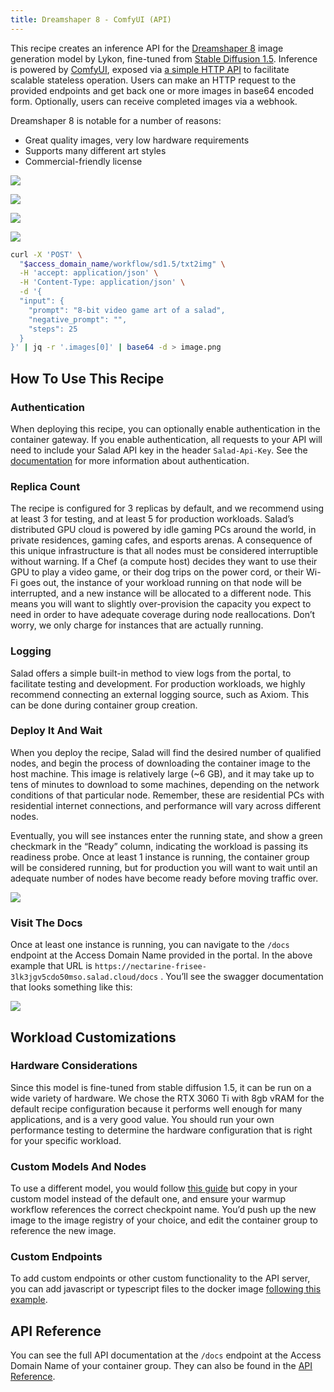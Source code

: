 ```yaml
---
title: Dreamshaper 8 - ComfyUI (API)
---
```


This recipe creates an inference API for the [Dreamshaper 8](https://civitai.com/models/4384/dreamshaper) image
generation model by Lykon, fine-tuned from
[Stable Diffusion 1.5](https://huggingface.co/runwayml/stable-diffusion-v1-5). Inference is powered by
[ComfyUI](https://github.com/comfyanonymous/ComfyUI/), exposed via
[a simple HTTP API](https://github.com/SaladTechnologies/comfyui-api) to facilitate scalable stateless operation. Users
can make an HTTP request to the provided endpoints and get back one or more images in base64 encoded form. Optionally,
users can receive completed images via a webhook.

Dreamshaper 8 is notable for a number of reasons:

- Great quality images, very low hardware requirements
- Supports many different art styles
- Commercial-friendly license

![](images/dreamshaper-image-1.png)

![](images/dreamshaper-image-2.png)

![](images/dreamshaper-image-3.png)

![](images/dreamshaper-image-4.png)

```bash
curl -X 'POST' \
  "$access_domain_name/workflow/sd1.5/txt2img" \
  -H 'accept: application/json' \
  -H 'Content-Type: application/json' \
  -d '{
  "input": {
    "prompt": "8-bit video game art of a salad",
    "negative_prompt": "",
    "steps": 25
  }
}' | jq -r '.images[0]' | base64 -d > image.png
```

## How To Use This Recipe

### Authentication

When deploying this recipe, you can optionally enable authentication in the container gateway. If you enable
authentication, all requests to your API will need to include your Salad API key in the header `Salad-Api-Key`. See the
[documentation](/products/sce/gateway/sending-requests) for more information about authentication.

### Replica Count

The recipe is configured for 3 replicas by default, and we recommend using at least 3 for testing, and at least 5 for
production workloads. Salad’s distributed GPU cloud is powered by idle gaming PCs around the world, in private
residences, gaming cafes, and esports arenas. A consequence of this unique infrastructure is that all nodes must be
considered interruptible without warning. If a Chef (a compute host) decides they want to use their GPU to play a video
game, or their dog trips on the power cord, or their Wi-Fi goes out, the instance of your workload running on that node
will be interrupted, and a new instance will be allocated to a different node. This means you will want to slightly
over-provision the capacity you expect to need in order to have adequate coverage during node reallocations. Don’t
worry, we only charge for instances that are actually running.

### Logging

Salad offers a simple built-in method to view logs from the portal, to facilitate testing and development. For
production workloads, we highly recommend connecting an external logging source, such as Axiom. This can be done during
container group creation.

### Deploy It And Wait

When you deploy the recipe, Salad will find the desired number of qualified nodes, and begin the process of downloading
the container image to the host machine. This image is relatively large (~6 GB), and it may take up to tens of minutes
to download to some machines, depending on the network conditions of that particular node. Remember, these are
residential PCs with residential internet connections, and performance will vary across different nodes.

Eventually, you will see instances enter the running state, and show a green checkmark in the “Ready” column, indicating
the workload is passing its readiness probe. Once at least 1 instance is running, the container group will be considered
running, but for production you will want to wait until an adequate number of nodes have become ready before moving
traffic over.

![](images/deploy-dreamshaper-1.png)

### Visit The Docs

Once at least one instance is running, you can navigate to the `/docs` endpoint at the Access Domain Name provided in
the portal. In the above example that URL is `https://nectarine-frisee-3lk3jgv5cdo50mso.salad.cloud/docs` . You’ll see
the swagger documentation that looks something like this:

![](images/dreamshaper-docs-1.png)

## Workload Customizations

### **Hardware Considerations**

Since this model is fine-tuned from stable diffusion 1.5, it can be run on a wide variety of hardware. We chose the RTX
3060 Ti with 8gb vRAM for the default recipe configuration because it performs well enough for many applications, and is
a very good value. You should run your own performance testing to determine the hardware configuration that is right for
your specific workload.

### Custom Models And Nodes

To use a different model, you would follow
[this guide](/guides/image-generation/basic-how-to-deploy-stable-diffusion-on-salad-comfy) but copy in your custom model
instead of the default one, and ensure your warmup workflow references the correct checkpoint name. You’d push up the
new image to the image registry of your choice, and edit the container group to reference the new image.

### Custom Endpoints

To add custom endpoints or other custom functionality to the API server, you can add javascript or typescript files to
the docker image
[following this example](https://github.com/SaladTechnologies/salad-recipes/tree/master/src/dreamshaper8-comfyui).

## API Reference

You can see the full API documentation at the `/docs` endpoint at the Access Domain Name of your container group. They
can also be found in the [API Reference](/reference/recipes/dreamshaper8-comfyui/).
